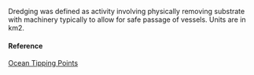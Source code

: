 Dredging was defined as activity involving physically removing substrate with machinery typically to allow for safe passage of vessels. Units are in km2.

#### Reference

[Ocean Tipping Points](http://www.pacioos.hawaii.edu/projects/oceantippingpoints/#data)